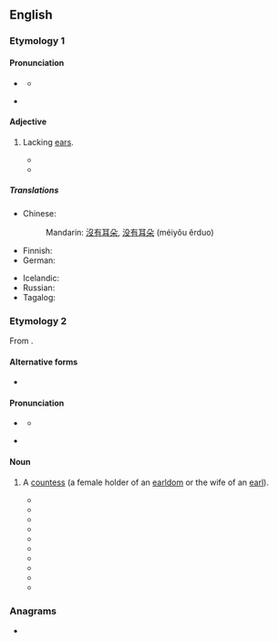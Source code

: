 {{also|Earless}}
==English==

===Etymology 1===
{{suffix|en|ear|less}}

====Pronunciation====
* {{a|UK}} {{IPA|en|/ɪə̯ləs/}}
** {{audio|en|LL-Q1860 (eng)-Vealhurl-earless1.wav|Audio (UK)}}
* {{a|US}} {{IPA|en|/ɪɹləs/|/iɹləs/}}

====Adjective====
{{en-adj|-}}

# Lacking [[ear]]s.
#: {{ux|en|'''Earless''' seals are probably more hydrodynamic without ear lobes.}}
#* {{quote-journal|en|author=A. E. Blount|title=Experiments in Corn Culture|journal=Agricultural Review and Journal of the American Agricultural Association|volume=III|issue=1|month=January|year=1883|page=11|passage=There are but few farmers who have failed to notice the large number of poor and '''earless''' stalks in the crop, but few can give any reason. They have often seen a good stalk and a poor one in the same hill—one with perhaps two good ears, the other with none on it. Just so long as we select as we do, and fail to improve on our system of saving seed, we shall have more '''earless''' stalks than prolific ones.}}
#* {{quote-journal|en|year=2013|month=May-June|author=[http://www.americanscientist.org/authors/detail/william-e-conner-1 William E. Conner]
|title=[http://www.americanscientist.org/issues/feature/2013/3/an-acoustic-arms-race An Acoustic Arms Race]
|volume=101|issue=3|page=206-7|magazine={{w|American Scientist}}
|passage='''Earless''' ghost swift moths become “invisible” to echolocating bats by forming mating clusters close (less than half a meter) above vegetation and effectively blending into the clutter of echoes that the bat receives from the leaves and stems around them.}}

=====Translations=====
{{trans-top|lacking ears}}
* Chinese:
*: Mandarin: [[沒有]][[耳朵]], [[没有]][[耳朵]] (méiyǒu ěrduo)
* Finnish: {{t|fi|korvaton}}
* German: {{t+|de|ohrlos}}
{{trans-mid}}
* Icelandic: {{t|is|eyrnalaus}}
* Russian: {{t+|ru|безу́хий}}
* Tagalog: {{t|tl|pingol}}
{{trans-bottom}}

===Etymology 2===
From {{suffix|en|earl|ess}}.

====Alternative forms====
* {{alter|en|Earless}}

====Pronunciation====
* {{a|UK}} {{IPA|en|/ɜːlɛs/}}
** {{audio|en|LL-Q1860 (eng)-Vealhurl-earless2.wav|Audio (UK)}}
* {{a|US}} {{IPA|en|/ɝlɛs/}}

====Noun====
{{en-noun}}

# {{lb|en|nonstandard}} A [[countess]] (a female holder of an [[earldom]] or the wife of an [[earl]]).
#* {{quote-book |en |title=Annie Temple; Or, The Bankrupt's Heiress: A Home Romance |first=Joseph Holt |last=Ingraham |authorlink=Joseph Holt Ingraham |year=1870 |page=80 |text=“Don’t you think you could catch this Earl (for Doctor Willett, and he never told a lie in his life, says he is so). You know Arley hasn’t much tact. An earl is better than to be the rich Mrs. Haverhill! An earl’s wife is a duchess, or at least, an '''earless'''—” / “A countess, ’ma!”}}
#* {{quote-book |en |title=A Sugar Princess |first=Linn Boyd |last=Porter |year=1900 |page=240 |text=“You see I don’t knew much about titles, as we have only the royal family in Honolulu—she is called an '''Earless''', I suppose.” / “No, a countess. An earl in the English peerage is of the same rank as a count in some of the continental countries. When I come into the title, if I am married, my wife will be Countess of Somerset.”}}
#* {{quote-book |en |title=The Uncertain Glory |first=Francis |last=Prevost |authorlink=Francis Prevost |year=1914 |publisher=[[w:John Lane (publisher)|Lane, John]] |page=137 |text=Here it’s almost indecent to talk of love before marriage, and nearly as bad after, if you’re referring to your husband. And suppose that Céline accepted him, just . . . well, just to be a . . . what-do-you-call-it—'''earless'''?” / “Countess.”}}
#* {{quote-journal |en |journal=[[w:The Strand Magazine|The Strand Magazine]] |volume=72 |year=1926 |page=234 |text=“And if you had,” he puzzled it out, “you would be the—the '''Earless''' of Axminster.” / She gave a delighted gurgle of laughter. / “Countess,” she corrected him.}}
#* {{quote-book |en |title=The Dirty Duck |first=Martha |last=Grimes |authorlink=Martha Grimes |isbn=1476732868 |year=1984 |publisher=[[w:Scribner's|Scribner's]] |text=Penny had apparently grown as sick of Southwark Cathedral as had Melrose of his earldom. “Then that means your wife can’t be—what? An '''earless'''?” / “Countess.”}}
#* {{quote-book |en |title=A Marriage of Convenience |first=Lois |last=Stewart |isbn=0821754270 |year=1996 |publisher=[[w:Kensington Books|Kensington Books]] |page=86 |text=Finally, Tristan blurted, “Does this mean you’ll be an '''earless''' Sophy? No, that can’t be right.” / “Idiot boy,” Caroline pronounced with a scathing look. “There’s no such thing as an '''earless'''. Sophy will be a countess. The Countess of Leyburn.”}}
#* {{quote-book |en |title=The Complete Idiot's Guide to Cultural Etiquette |year=1999 |first=Carol |last=Turkington |isbn=0028633962 |publisher=[[w:Alpha Books|Alpha Books]] |chapter=Earl/Countess |text=His wife is not an '''Earless''', but a Countess (sounds better, anyway).}}
#* {{quote-book |en |title=Pride and Petticoats |first=Shana |last=Galen |authorlink=Shana Galen |date=31 January 2006 |isbn=0739461699 |page=76 |text=“An earl?” / “An '''earless''',” she answered confidently. / Dewhurst blanched. / “No, no!” she hurriedly added, “I meant an earlette.” / He clutched one of the bedposts, knuckles turning white. “A countess,” he said so quietly she could hardly hear him.}}
#* {{quote-book |en |title=A Death In The Wedding Party: A Euphemia Martins Mystery |first=Caroline |last=Dunford |date=4 July 2013 |isbn=1783750391 |chapter=Chapter Ten: The Court |text=‘I’m sorry,’ she gulped, ‘but you should have seen Lady Stapleford’s face when the '''Earless''' greeted you first! And then Richenda nearly had a cow when you said the house was small.’ / ‘Countess,’ I said. ‘Not '''Earless'''.’}}
#* {{quote-book |en |title=The Strange Adventures of H |first=Sarah |last=Burton |month=May |isbn=1789551277 |year=2020 |publisher=[[w:Legend Press|Legend Press]] |text=“Ho, yes!” exclaimed Janey. “To see dear Diana’s face would be a prize itself! Oh, H, think of it: you an '''earless'''—” / “Countess,” Kat corrected her.}}

===Anagrams===
* {{anagrams|en|a=aeelrss|Easlers|Searles|leasers|resales|reseals|sealers}}

{{cln|en|heteronyms}}